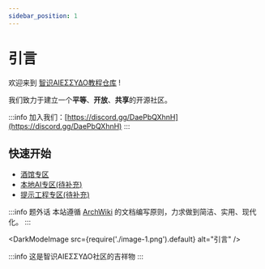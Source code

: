```yaml
---
sidebar_position: 1
---
```


# 引言
欢迎来到 [智识ΑIEΣΣΥΔΟ教程仓库](/docs/目录/关于本社区/智识ΑIEΣΣΥΔΟ教程仓库/智识ΑIEΣΣΥΔΟ教程仓库.md) !

我们致力于建立一个**平等**、**开放**、**共享**的开源社区。

:::info
加入我们：[https://discord.gg/DaePbQXhnH](https://discord.gg/DaePbQXhnH)
:::

## 快速开始

- [酒馆专区](/docs/酒馆专区/)
- [本地AI专区(待补充)](/docs/本地AI专区/)
- [提示工程专区(待补充)](/docs/提示工程专区/)

:::info 题外话
本站遵循 [ArchWiki](https://archlinux.org/wiki/Arch_Wiki) 的文档编写原则，力求做到简洁、实用、现代化。
:::

<DarkModeImage src={require('./image-1.png').default} alt="引言" />

:::info
这是智识ΑIEΣΣΥΔΟ社区的吉祥物
:::